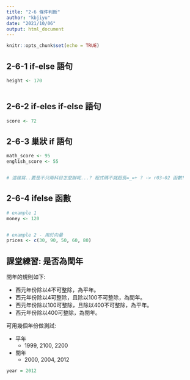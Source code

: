 ```yaml
---
title: "2-6 條件判斷"
author: "kbjiyu"
date: "2021/10/06"
output: html_document
---
```


```r
knitr::opts_chunk$set(echo = TRUE)
```

## 2-6-1 if-else 語句

```r
height <- 170



```


## 2-6-2 if-eles if-else 語句


```r
score <- 72


```

## 2-6-3 巢狀 if 語句


```r
math_score <- 95 
english_score <- 55


# 這樣寫..要是不只兩科目怎麼辦呢...? 程式碼不就超長=_=+ ? -> r03-02 函數!
```


## 2-6-4 ifelse 函數

```r
# example 1
money <- 120


# example 2 - 用於向量
prices <- c(30, 90, 50, 60, 80)


```


## 課堂練習: 是否為閏年

閏年的規則如下:

- 西元年份除以4不可整除，為平年。
- 西元年份除以4可整除，且除以100不可整除，為閏年。
- 西元年份除以100可整除，且除以400不可整除，為平年。
- 西元年份除以400可整除，為閏年。

可用幾個年份做測試:

- 平年
  - 1999, 2100, 2200
- 閏年
  - 2000, 2004, 2012

```r

year = 2012


```